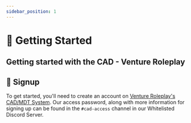 ```yaml
---
sidebar_position: 1
---
```


# 📰 Getting Started

## Getting started with the CAD - Venture Roleplay

## 📝 Signup

To get started, you'll need to create an account on [Venture Roleplay's CAD/MDT System](https://cad.venturerp.xyz/auth/register). Our access password, along with more information for signing up can be found in the `#cad-access` channel in our Whitelisted Discord Server.
